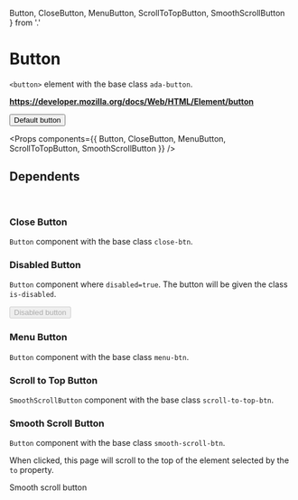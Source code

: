 <!-- Packages -->

<!-- Components -->
  Button, CloseButton, MenuButton, ScrollToTopButton, SmoothScrollButton  
} from '.'  

<!-- Metadata -->
<Meta title='Atoms/Button' component={Button} />  

# Button

`<button>` element with the base class `ada-button`.

**https://developer.mozilla.org/docs/Web/HTML/Element/button**

<Preview>
  <Story name='Default'>
    <Button>
      Default button
    </Button>
  </Story>
</Preview>

<Props components={{
  Button, CloseButton, MenuButton, ScrollToTopButton, SmoothScrollButton
}} />

## Dependents

<br/>

### Close Button

`Button` component with the base class `close-btn`.

<Preview>
  <Story name='Close'>
    <CloseButton />
  </Story>
</Preview>

### Disabled Button

`Button` component  where `disabled=true`. The button will be given the class
`is-disabled`.


<Preview>
  <Story name='Disabled'>
    <Button disabled>
      Disabled button
    </Button>
  </Story>
</Preview>

### Menu Button

`Button` component with the base class `menu-btn`.

<Preview>
  <Story name='Menu'>
    <MenuButton />
  </Story>
</Preview>

### Scroll to Top Button

`SmoothScrollButton` component with the base class `scroll-to-top-btn`.

<Preview>
  <Story name='Scroll to Top'>
    <ScrollToTopButton />
  </Story>
</Preview>

### Smooth Scroll Button

`Button` component with the base class `smooth-scroll-btn`.

When clicked, this page will scroll to the top of the element selected by the
`to` property.

<Preview>
  <SmoothScrollButton>
    Smooth scroll button
  </SmoothScrollButton>
</Preview>

